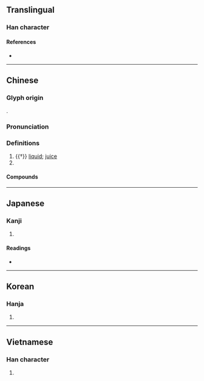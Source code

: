 {{character info/new}}
{{also|沈|渖}}
==Translingual==

===Han character===
{{Han char|rn=85|rad=水|as=15|sn=18|four=33169|canj=EJHW|ids=⿰氵審}}

====References====
* {{Han ref|kx=0659.040|dkj=18600|dj=1068.360|hdz=31781.010|uh=700B|ud=28683|bh=C26E|bd=49774}}

----

==Chinese==
{{zh-forms|s=沈|alt=渖-nonstandard simplified}}

===Glyph origin===
{{Han etym}}
{{Han compound|水|審|ls=psc|c1=s|c2=p|t1=water}}.

===Pronunciation===
{{zh-pron
|m=shěn
|c=sam2
|h=pfs=
|md=
|mn=sím
|w=
|mc=y
|oc=y
|cat=n,pn
}}

===Definitions===
{{zh-hanzi}}

# {{†}} [[liquid]]; [[juice]]
# {{zh-short|瀋陽}}

====Compounds====
{{zh-der|安瀋鐵路|瀋河|瀋海鐵路|瀋陽|墨瀋}}

----

==Japanese==

===Kanji===
{{ja-kanji|grade=|rs=水15}}

# {{defn|lang=ja|sort=水15}}

====Readings====
* {{ja-readings|on=[[しん]] (shin)|kun=[[しる]] (shiru)}}

----

==Korean==

===Hanja===
{{ko-hanja|hangeul=심|eumhun=|rv=sim|mr=sim|y=sim}}

# {{defn|lang=ko|sort=水15}}

----

==Vietnamese==

===Han character===
{{vi-hantu|[[thẩm]], [[thẳm]], [[thấm]], [[thẫm]], [[thỏm]], [[thủm]], [[trầm]]|rs=水15}}

# {{defn|lang=vi|sort=水15}}
